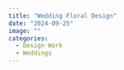 ```yaml
---
title: "Wedding Floral Design"
date: "2024-09-25"
image: ""
categories:
  - Design Work
  - Weddings
---
```

